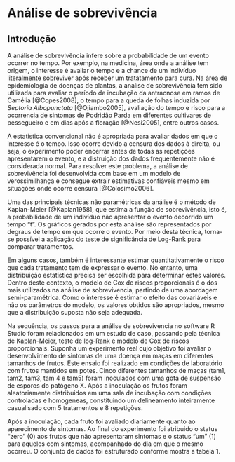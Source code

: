 

# Análise de sobrevivência


## Introdução 

A análise de sobrevivência infere sobre a probabilidade de um evento ocorrer no tempo. Por exemplo, na medicina, área onde a análise tem origem, o interesse é avaliar o tempo e a chance de um indivíduo literalmente sobreviver após receber um tratatamento para cura. Na área de epidemiologia de doenças de plantas, a analise de sobrevivência tem sido utilizada para avaliar o período de incubação da antracnose em ramos de Camélia [@Copes2008],  o tempo para a queda de folhas induzida por *Septoria Albopunctata* [@Ojiambo2005], avaliação do tempo e risco para a ocorrencia de sintomas de Podridão Parda em diferentes cultivares de pessegueiro e em dias após a floração [@Nesi2005], entre outros casos.  

A estatistica convencional não é apropriada para avaliar dados em que o interesse é o tempo. Isso ocorre devido a censura dos dados à direita, ou seja, o experimento poder encerrar antes de todas as repetições apresentarem o evento, e a distruição dos dados frequentemente não é considerada normal. Para resolver este problema, a análise de sobrevivência foi desenvolvida com base em um modelo de verossimilhança e consegue extrair estimativas confiáveis mesmo em situações onde ocorre censura [@Colosimo2006].

Uma das principais técnicas não paramétricas da análise é o método de Kaplan-Meier [@Kaplan1958], que estima a função de sobrevivência, isto é, a probabilidade de um indivíduo não apresentar o evento decorrido um tempo "t". Os gráficos gerados por esta análise são representados por degraus de tempo em que ocorre o evento. Por meio desta técnica, torna-se possível a aplicação do teste de significância de Log-Rank para comparar tratamentos. 

Em alguns casos, também é interessante estimar quantitativamente o risco que cada tratamento tem de expressar o evento. No entanto, uma distribuição estatística precisa ser escolhida para determinar estes valores.  Dentro deste contexto, o modelo de Cox de riscos proporcionais é o dos mais utilizados na análise de sobrevivencia, partindo de uma abordagem semi-paramétrica. Como o interesse é estimar o efeito das covariáveis e não os parâmetros do modelo, os valores obtidos são apropriados, mesmo que a distribuição suposta não seja adequada. 


Na sequência, os passos para a análise de sobrevivencia no software R Studio foram relacionados em um estudo de caso, passando pela técnica de Kaplan-Meier, teste de log-Rank e modelo de Cox de riscos proporcionais. Suponha um experimento real cujo objetivo foi avaliar o desenvolvimento de sintomas de uma doença em maças em diferentes tamanhos de frutos. Este ensaio foi realizado em condições de laboratório com frutos mantidos em potes. Cinco diferentes tamanhos de maças (tam1, tam2, tam3, tam 4 e tam5) foram inoculados com uma gota de suspensão de esporos do patógeno X. Após a inoculação os frutos foram aleatoriamente distribuidos em uma sala de incubação com condições controladas e homogeneas, constituindo um delineamento inteiramente casualisado com 5 tratamentos e 8 repetições. 

Após a inoculação, cada fruto foi avaliado diariamente quanto ao aparecimento de sintomas. Ao final do experimento foi atribuido o status "zero" (0) aos frutos que não apresentaram sintomas e o status "um" (1) para aqueles com sintomas, acompanhado do dia em que o mesmo ocorreu. O conjunto de dados foi estruturado conforme mostra a tabela 1. 




